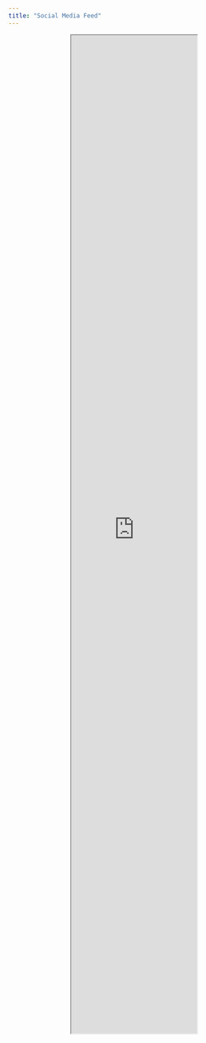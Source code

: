 ```yaml
---
title: "Social Media Feed"
---
```


<!--
<iframe allowfullscreen sandbox="allow-top-navigation allow-scripts allow-popups allow-popups-to-escape-sandbox" width="600" height="600" src="https://mastofeed.com/apiv2/feed?userurl=https%3A%2F%2Fmastodon.social%2Fusers%2Fstemcoding&theme=light&size=100&header=false&replies=false&boosts=true"></iframe>
-->

<!--
<iframe allowfullscreen sandbox="allow-top-navigation allow-scripts allow-popups allow-popups-to-escape-sandbox" src="https://mastofeed.com/apiv2/feed?userurl=https%3A%2F%2Fmastodon.social%2Fusers%2Fstemcoding&theme=light&size=150&header=false&replies=false&boosts=true" style="width: 100%; height: 800px; border: 1px solid #ccc; border-radius: 8px;"></iframe>
-->


<center>
<iframe allowfullscreen sandbox="allow-top-navigation allow-scripts allow-popups allow-popups-to-escape-sandbox" width="50%" height="2000"  src="https://mastofeed.com/apiv2/feed?userurl=https%3A%2F%2Fmastodon.social%2Fusers%2Fstemcoding&theme=light&size=100&header=false&replies=false&boosts=true"></iframe>
</center>


<!--
<iframe allowfullscreen sandbox="allow-top-navigation allow-scripts allow-popups allow-popups-to-escape-sandbox" style="max-width:100vw;max-height:100vh;" width="100%" height="10000" src="https://www.mastofeed.com/apiv2/feed?userurl=https%3A%2F%2Fmastodon.social%2Fusers%2Fstemcoding&theme=light&size=200&header=true&replies=false&boosts=false"></iframe>
-->